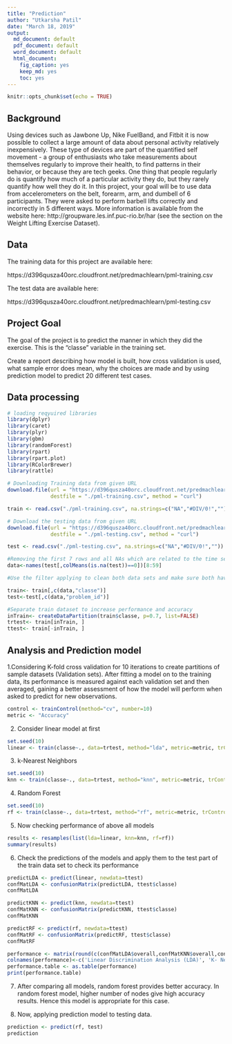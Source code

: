 ---
title: "Prediction"
author: "Utkarsha Patil"
date: "March 18, 2019"
output:
  md_document: default
  pdf_document: default
  word_document: default
  html_document: 
    fig_caption: yes
    keep_md: yes
    toc: yes
---

```{r setup, include=FALSE}
knitr::opts_chunk$set(echo = TRUE)
```

## Background
Using devices such as Jawbone Up, Nike FuelBand, and Fitbit it is now possible to collect a large amount of data about personal activity relatively inexpensively. These type of devices are part of the quantified self movement - a group of enthusiasts who take measurements about themselves regularly to improve their health, to find patterns in their behavior, or because they are tech geeks. One thing that people regularly do is quantify how much of a particular activity they do, but they rarely quantify how well they do it. In this project, your goal will be to use data from accelerometers on the belt, forearm, arm, and dumbell of 6 participants. They were asked to perform barbell lifts correctly and incorrectly in 5 different ways. More information is available from the website here: http://groupware.les.inf.puc-rio.br/har (see the section on the Weight Lifting Exercise Dataset).

## Data

The training data for this project are available here:

https://d396qusza40orc.cloudfront.net/predmachlearn/pml-training.csv

The test data are available here:

https://d396qusza40orc.cloudfront.net/predmachlearn/pml-testing.csv

## Project Goal
The goal of the project is to predict the manner in which they did the exercise. This is the "classe" variable in the training set. 

Create a report describing how model is built, how cross validation is used, what sample error does mean, why the choices are made and by using prediction model to predict 20 different test cases.

## Data processing 

```{r}
# loading reqyuired libraries
library(dplyr)
library(caret)
library(plyr)
library(gbm)
library(randomForest)
library(rpart)
library(rpart.plot)
library(RColorBrewer)
library(rattle)
```

```{r}
# Downloading Training data from given URL
download.file(url = "https://d396qusza40orc.cloudfront.net/predmachlearn/pml-training.csv", 
              destfile = "./pml-training.csv", method = "curl")

train <- read.csv("./pml-training.csv", na.strings=c("NA","#DIV/0!",""))

# Download the testing data from given URL
download.file(url = "https://d396qusza40orc.cloudfront.net/predmachlearn/pml-testing.csv", 
              destfile = "./pml-testing.csv", method = "curl")

test <- read.csv("./pml-testing.csv", na.strings=c("NA","#DIV/0!",""))
```

```{r}
#Removing the first 7 rows and all NAs which are related to the time series
data<-names(test[,colMeans(is.na(test))==0])[8:59]

#Use the filter applying to clean both data sets and make sure both have same variables for analysis.

train<- train[,c(data,"classe")]
test<-test[,c(data,"problem_id")]

#Separate train dataset to increase performance and accuracy
inTrain<- createDataPartition(train$classe, p=0.7, list=FALSE)
trtest<- train[inTrain, ]
ttest<- train[-inTrain, ]
```

## Analysis and Prediction model

1.Considering K-fold cross validation for 10 iterations to create partitions of sample datasets (Validation sets). After fitting a model on to the training data, its performance is measured against each validation set and then averaged, gaining a better assessment of how the model will perform when asked to predict for new observations.

```{r}
control <- trainControl(method="cv", number=10)
metric <- "Accuracy"
```

2. Consider linear model at first
```{r}
set.seed(10)
linear <- train(classe~., data=trtest, method="lda", metric=metric, trControl=control)
```

3. k-Nearest Neighbors

```{r}
set.seed(10)
knn <- train(classe~., data=trtest, method="knn", metric=metric, trControl=control)

```

4. Random Forest

```{r}
set.seed(10)
rf <- train(classe~., data=trtest, method="rf", metric=metric, trControl=control)

```

5. Now checking performance of above all models

```{r}
results <- resamples(list(lda=linear, knn=knn, rf=rf))
summary(results)
```

6. Check the predictions of the models and apply them to the test part of the train data set to check its performance
```{r}
predictLDA <- predict(linear, newdata=ttest)
confMatLDA <- confusionMatrix(predictLDA, ttest$classe)
confMatLDA
```
```{r}

predictKNN <- predict(knn, newdata=ttest)
confMatKNN <- confusionMatrix(predictKNN, ttest$classe)
confMatKNN
```

```{r}
predictRF <- predict(rf, newdata=ttest)
confMatRF <- confusionMatrix(predictRF, ttest$classe)
confMatRF
```
```{r}
performance <- matrix(round(c(confMatLDA$overall,confMatKNN$overall,confMatRF$overall),3), ncol=3)
colnames(performance)<-c('Linear Discrimination Analysis (LDA)', 'K- Nearest Neighbors (KNN)','Random Forest (RF)')
performance.table <- as.table(performance)
print(performance.table)
```


7. After comparing all models, random forest provides better accuracy. In random forest model, higher number of nodes give high accuracy results. Hence this model is appropriate for this case.
 
8. Now, applying prediction model to testing data.

```{r}
prediction <- predict(rf, test)
prediction
```